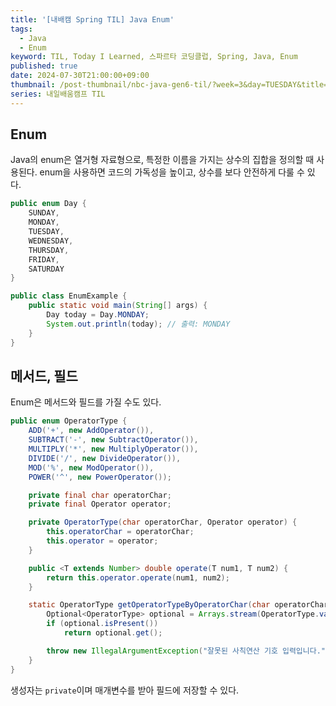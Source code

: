 ```yaml
---
title: '[내배캠 Spring TIL] Java Enum'
tags:
  - Java
  - Enum
keyword: TIL, Today I Learned, 스파르타 코딩클럽, Spring, Java, Enum
published: true
date: 2024-07-30T21:00:00+09:00
thumbnail: /post-thumbnail/nbc-java-gen6-til/?week=3&day=TUESDAY&title=Java Enum
series: 내일배움캠프 TIL
---
```


## Enum

Java의 enum은 열거형 자료형으로, 특정한 이름을 가지는 상수의 집합을 정의할 때 사용된다. enum을 사용하면 코드의 가독성을 높이고, 상수를 보다 안전하게 다룰 수 있다.

```java path="EnumExample.java"
public enum Day {
    SUNDAY,
    MONDAY,
    TUESDAY,
    WEDNESDAY,
    THURSDAY,
    FRIDAY,
    SATURDAY
}

public class EnumExample {
    public static void main(String[] args) {
        Day today = Day.MONDAY;
        System.out.println(today); // 출력: MONDAY
    }
}
```

## 메서드, 필드

Enum은 메서드와 필드를 가질 수도 있다.

```java path=""
public enum OperatorType {
    ADD('+', new AddOperator()),
    SUBTRACT('-', new SubtractOperator()),
    MULTIPLY('*', new MultiplyOperator()),
    DIVIDE('/', new DivideOperator()),
    MOD('%', new ModOperator()),
    POWER('^', new PowerOperator());

    private final char operatorChar;
    private final Operator operator;

    private OperatorType(char operatorChar, Operator operator) {
        this.operatorChar = operatorChar;
        this.operator = operator;
    }

    public <T extends Number> double operate(T num1, T num2) {
        return this.operator.operate(num1, num2);
    }

    static OperatorType getOperatorTypeByOperatorChar(char operatorChar) {
        Optional<OperatorType> optional = Arrays.stream(OperatorType.values()).filter(v -> v.operatorChar == operatorChar).findFirst();
        if (optional.isPresent())
            return optional.get();

        throw new IllegalArgumentException("잘못된 사칙연산 기호 입력입니다.");
    }
}
```

생성자는 `private`이며 매개변수를 받아 필드에 저장할 수 있다.
